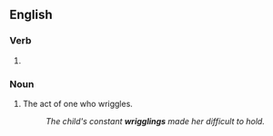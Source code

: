 ==English==

===Verb===
{{head|en|verb form}}

# {{present participle of|wriggle|lang=en|nocat=1}}

===Noun===
{{en-noun}}

# The act of one who wriggles.
#: ''The child's constant '''wrigglings''' made her difficult to hold.''